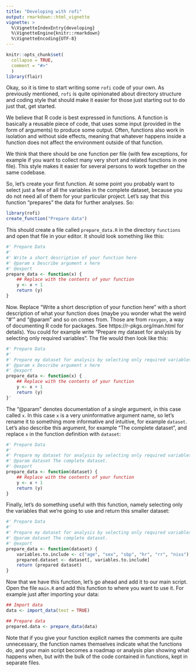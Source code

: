 ```yaml
---
title: "Developing with rofi"
output: rmarkdown::html_vignette
vignette: >
  %\VignetteIndexEntry{developing}
  %\VignetteEngine{knitr::rmarkdown}
  %\VignetteEncoding{UTF-8}
---
```


```r
knitr::opts_chunk$set(
  collapse = TRUE,
  comment = "#>"
  )
library(flair)
```

Okay, so it is time to start writing some `rofi` code of your own. As
previously mentioned, `rofi` is quite opinionated about directory
structure and coding style that should make it easier for those just
starting out to do just that, get started. 

We believe that R code is best expressed in functions. A function is
basically a reusable piece of code, that uses some input (provided in
the form of arguments) to produce some output. Often, functions also
work in isolation and without side effects, meaning that whatever
happens inside a function does not affect the environment outside of
that function. 

We think that there should be one function per file (with few
exceptions, for example if you want to collect many very short and
related functions in one file). This style makes it easier for several
persons to work together on the same codebase.

So, let's create your first function. At some point you probably want
to select just a few of all the variables in the complete dataset,
because you do not need all of them for your particular project. Let's
say that this function "prepares" the data for further analyses. So:

```r
library(rofi)
create_function("Prepare data")
```

This should create a file called `prepare_data.R` in the directory
`functions` and open that file in your editor. It should look
something like this:

```r
#' Prepare Data
#'
#' Write a short description of your function here 
#' @param x Describe argument x here 
#' @export 
prepare_data <- function(x) {
    ## Replace with the contents of your function
    y <- x + 1
    return (y)
}
```

Now. Replace "Write a short description of your function here" with a
short description of what your function does (maybe you wonder what
the weird "#'" and "@param" and so on comes from. Those are from
`roxygen`, a way of documenting R code for packages. See
https://r-pkgs.org/man.html for details). You could for example write
"Prepare my dataset for analysis by selecting only required
variables". The file would then look like this:

```r
#' Prepare Data
#'
#' Prepare my dataset for analysis by selecting only required variables
#' @param x Describe argument x here 
#' @export 
prepare_data <- function(x) {
    ## Replace with the contents of your function
    y <- x + 1
    return (y)
}'
```

The "@param" denotes documentation of a single argument, in this case
called `x`. In this case `x` is a very uninformative argument name, so
let's rename it to something more informative and intuitive, for
example `dataset`. Let's also describe this argument, for example "The
complete dataset", and replace `x` in the function definition with
`dataset`:

```r
#' Prepare Data
#'
#' Prepare my dataset for analysis by selecting only required variables
#' @param dataset The complete dataset.
#' @export 
prepare_data <- function(dataset) {
    ## Replace with the contents of your function
    y <- x + 1
    return (y)
}
```

Finally, let's do something useful with this function, namely
selecting only the variables that we're going to use and return this
smaller dataset:

```r
#' Prepare Data
#'
#' Prepare my dataset for analysis by selecting only required variables
#' @param dataset The complete dataset.
#' @export 
prepare_data <- function(dataset) {
    variables.to.include <- c("age", "sex", "sbp", "hr", "rr", "niss")
    prepared.dataset <- dataset[, variables.to.include]
    return (prepared dataset)
}
```

Now that we have this function, let's go ahead and add it to our main
script. Open the file `main.R` and add this function to where you want
to use it. For example just after importing your data:

```r
## Import data
data <- import_data(test = TRUE)

## Prepare data
prepared.data <- prepare_data(data)
```

Note that if you give your function explicit names the comments are
quite unnecessary, the function names themselves indicate what the
functions do, and your main script becomes a roadmap or analysis plan
showing what happens when, but with the bulk of the code contained in
functions, kept in separate files.
